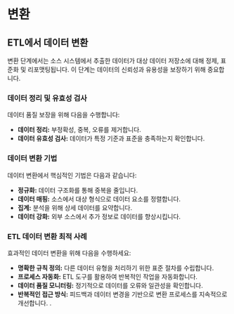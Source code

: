 # 변환

## ETL에서 데이터 변환

변환 단계에서는 소스 시스템에서 추출한 데이터가 대상 데이터 저장소에 대해 정제, 표준화 및 리포맷팅됩니다. 이 단계는 데이터의 신뢰성과 유용성을 보장하기 위해 중요합니다.

### 데이터 정리 및 유효성 검사

데이터 품질 보장을 위해 다음을 수행합니다:

- **데이터 정리:** 부정확성, 중복, 오류를 제거합니다.
- **데이터 유효성 검사:** 데이터가 특정 기준과 표준을 충족하는지 확인합니다.

### 데이터 변환 기법

데이터 변환에서 핵심적인 기법은 다음과 같습니다:

- **정규화:** 데이터 구조화를 통해 중복을 줄입니다.
- **데이터 매핑:** 소스에서 대상 형식으로 데이터 요소를 정렬합니다.
- **집계:** 분석을 위해 상세 데이터를 요약합니다.
- **데이터 강화:** 외부 소스에서 추가 정보로 데이터를 향상시킵니다.

### ETL 데이터 변환 최적 사례

효과적인 데이터 변환을 위해 다음을 수행하세요:

- **명확한 규칙 정의:** 다른 데이터 유형을 처리하기 위한 표준 절차를 수립합니다.
- **프로세스 자동화:** ETL 도구를 활용하여 반복적인 작업을 자동화합니다.
- **데이터 품질 모니터링:** 정기적으로 데이터를 오류와 일관성을 확인합니다.
- **반복적인 접근 방식:** 피드백과 데이터 변경을 기반으로 변환 프로세스를 지속적으로 개선합니다.
.